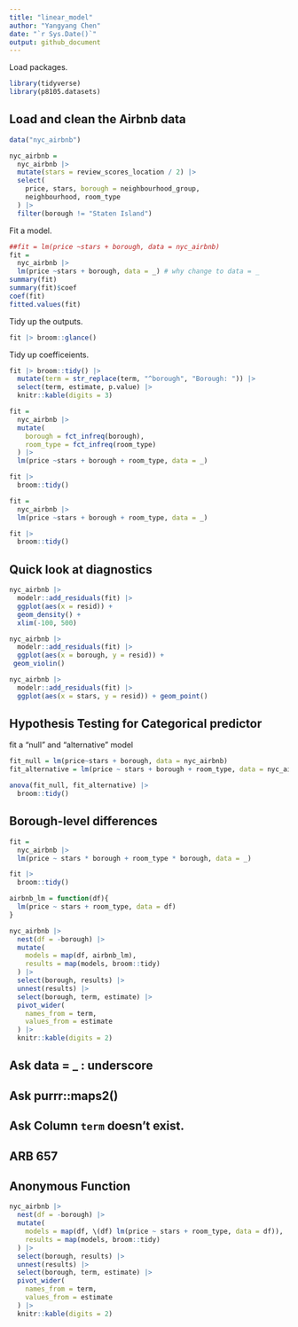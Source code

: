 ```yaml
---
title: "linear_model"
author: "Yangyang Chen"
date: "`r Sys.Date()`"
output: github_document
---
```

Load packages.
```r
library(tidyverse)
library(p8105.datasets)
```

## Load and clean the Airbnb data
```r
data("nyc_airbnb")

nyc_airbnb = 
  nyc_airbnb |> 
  mutate(stars = review_scores_location / 2) |> 
  select(
    price, stars, borough = neighbourhood_group,
    neighbourhood, room_type
  ) |> 
  filter(borough != "Staten Island")
```

Fit a model.
```r
##fit = lm(price ~stars + borough, data = nyc_airbnb) 
fit = 
  nyc_airbnb |> 
  lm(price ~stars + borough, data = _) # why change to data = _
summary(fit)
summary(fit)$coef
coef(fit)
fitted.values(fit)
```

Tidy up the outputs.

```r
fit |> broom::glance()
```

Tidy up coefficeients.
```r
fit |> broom::tidy() |> 
  mutate(term = str_replace(term, "^borough", "Borough: ")) |> 
  select(term, estimate, p.value) |> 
  knitr::kable(digits = 3)
```

```r
fit = 
  nyc_airbnb |> 
  mutate(
    borough = fct_infreq(borough),
    room_type = fct_infreq(room_type)
  ) |> 
  lm(price ~stars + borough + room_type, data = _)

fit |> 
  broom::tidy()

fit = 
  nyc_airbnb |> 
  lm(price ~stars + borough + room_type, data = _)

fit |> 
  broom::tidy()
```

## Quick look at diagnostics
```r
nyc_airbnb |> 
  modelr::add_residuals(fit) |> 
  ggplot(aes(x = resid)) +
  geom_density() +
  xlim(-100, 500)

nyc_airbnb |> 
  modelr::add_residuals(fit) |> 
  ggplot(aes(x = borough, y = resid)) +
 geom_violin()

nyc_airbnb |> 
  modelr::add_residuals(fit) |> 
  ggplot(aes(x = stars, y = resid)) + geom_point()
```

## Hypothesis Testing for Categorical predictor

fit a "null" and "alternative" model

```r
fit_null = lm(price~stars + borough, data = nyc_airbnb)
fit_alternative = lm(price ~ stars + borough + room_type, data = nyc_airbnb)

anova(fit_null, fit_alternative) |> 
  broom::tidy()
```

## Borough-level differences

```r
fit = 
  nyc_airbnb |> 
  lm(price ~ stars * borough + room_type * borough, data = _)

fit |> 
  broom::tidy()
```

```r
airbnb_lm = function(df){
  lm(price ~ stars + room_type, data = df)
}

nyc_airbnb |> 
  nest(df = -borough) |> 
  mutate(
    models = map(df, airbnb_lm),
    results = map(models, broom::tidy)
  ) |> 
  select(borough, results) |> 
  unnest(results) |> 
  select(borough, term, estimate) |> 
  pivot_wider(
    names_from = term,
    values_from = estimate
  ) |> 
  knitr::kable(digits = 2)
```
## Ask data = _ : underscore
## Ask purrr::maps2()
## Ask Column `term` doesn't exist.

## ARB 657

## Anonymous Function
```r
nyc_airbnb |> 
  nest(df = -borough) |> 
  mutate(
    models = map(df, \(df) lm(price ~ stars + room_type, data = df)),
    results = map(models, broom::tidy)
  ) |> 
  select(borough, results) |> 
  unnest(results) |> 
  select(borough, term, estimate) |> 
  pivot_wider(
    names_from = term,
    values_from = estimate
  ) |> 
  knitr::kable(digits = 2)
```

